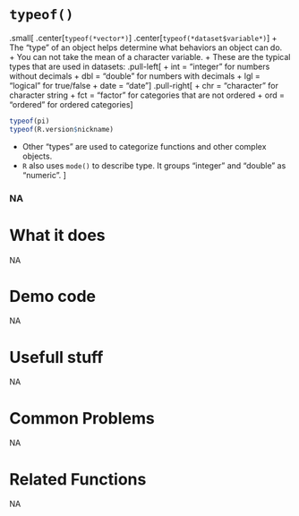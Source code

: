 # [`typeof()`]{.blue}
.small[
.center[[`typeof`]{.blue}`(*vector*)`]
.center[[`typeof`]{.blue}`(*dataset$variable*)`]
+ The "type" of an object helps determine what behaviors an object can do.  
  + You can not take the mean of a character variable.
+ These are the typical types that are used in datasets:
.pull-left[
+ int = "integer" for numbers without decimals
+ dbl = "double" for numbers with decimals 
+ lgl = "logical" for true/false
+ date = "date"]
.pull-right[
+ chr = "character" for character string
+ fct = "factor" for categories that are not ordered
+ ord = "ordered" for ordered categories
]  
```r
typeof(pi)
typeof(R.version$nickname)
```
+ Other "types" are used to categorize functions and other complex objects.
+ `R` also uses [`mode()`]{.blue} to describe type.  It groups "integer" and "double" as "numeric".
]
 
 
### NA{.center} 
 
# What it does 
NA  
 
# Demo code 
NA  
 
# Usefull stuff 
NA  
 
# Common Problems 
NA  
 
# Related Functions 
NA  
